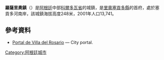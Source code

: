 {{Coord|31|35|S|63|32|W|display=title}}
'''羅薩里奧鎮'''（{{lang-es|Villa del Rosario}}）是[[阿根廷|阿根廷]]中部[[科爾多瓦省_(阿根廷)|科爾多瓦省]]的城鎮，是[[里奧塞貢多縣|里奧塞貢多縣]]的首府，處於塞貢多河南岸，該城鎮海拔高度248米，2001年人口13,741。

==參考資料==
* [https://web.archive.org/web/20141209202556/http://www.villadelrosario.net/ Portal de Villa del Rosario] — City portal.

{{Argentina-geo-stub}}
[[Category:阿根廷城市|Category:阿根廷城市]]